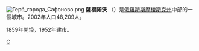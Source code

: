 {{coord|55.1072|N|33.2358|E|display=title}}
[[File:Герб_города_Сафоново.png|right]]
'''薩福諾沃''' （{{lang|ru|Сафо́ново}}）是[[俄羅斯|俄羅斯]][[斯摩棱斯克州|斯摩棱斯克州]]中部的一個城市。2002年人口48,209人。

1859年開埠，1952年建市。
{{斯摩倫斯克州行政區劃}}
{{Russia-geo-stub}}
{{Authority control}}
[[Category:斯摩棱斯克州城市|С]]